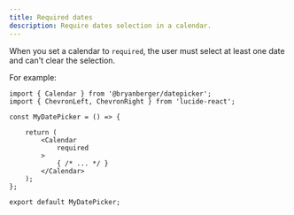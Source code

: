 ```yaml
---
title: Required dates
description: Require dates selection in a calendar.
---
```


When you set a calendar to `required`, the user must select at least one date and can't clear the selection.

For example:

<div className="flex justify-center">
	<RequiredCalendar />
</div>

```tsx showLineNumbers
import { Calendar } from '@bryanberger/datepicker';
import { ChevronLeft, ChevronRight } from 'lucide-react';

const MyDatePicker = () => {

	return (
		<Calendar
			required
		>
			{ /* ... */ }
		</Calendar>
	);
};

export default MyDatePicker;
```